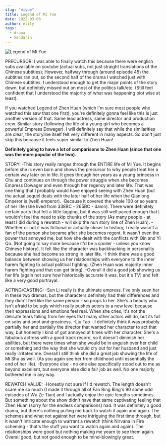 ```yaml
---
slug: "miyue"
title: Legend of Mi Yue
date: 2022-03-08
author: elily
tags:
  - drama
  - mandarin
---
```


![Legend of Mi Yue](/images/Legend-of-Mi-Yue.jpg)

PRECURSOR: I was able to finally watch this because there were english subs available on youtube (actual subs, not just straight translations of the Chinese subtitles); However, halfway through (around episode 45) the subtitles ran out, so the second half of the drama I watched just with Chinese subtitles. I understood enough to get the major points of the story down, but definitely missed out on most of the politics talk/etc. (Still feel confident that I understood the majority of what was happening plot wise at least).

If you watched Legend of Zhen Huan (which I'm sure most people who watched this saw that one first), you're definitely gonna feel like this is just another version of that. Same lead actress, same director and production crew. Similar story (following the life of a young girl who becomes a powerful Empress Dowager). I will definitely say that while the similarities are clear, the storyline itself felt very different in many aspects. So don't just skip this because it feels super similar to Zhen Huan!

**Definitely going to have a lot of comparisons to Zhen Huan (since that one was the more popular of the two).**

STORY:
-This story really ranges through the ENTIRE life of Mi Yue. It begins before she is even born and shows the precursor to why people treat her a certain way later on in life. It goes through her years as a young princess in Chu and continues on through the power struggle when she becomes Empress Dowager and even through her regency and later life. That was one thing that I probably would have enjoyed seeing with Zhen Huan (but the actual sequel deals with the later half of her life when the Qianlong Emperor is (well) emperor).
-Because it covered the whole 100 or so years of her life (she lived from 338BC - 265BC - damn). There were definitely certain parts that felt a little lagging, but it was still well paced enough that I wouldn't feel the need to skip chunks of the story (As many people - at least I did during a rewatch - will skip the nun story line of Zhen Huan).
-Whether or not it was fictional or actually closer to history, I really wasn't a fan of the person she became after she becomes regent. It wasn't even the power that annoyed me, but how she dealt with the conflicts with Qin and Yi Qu. (Not going to say more because it'd be a spoiler - unless you know Chinese history). It felt like the character was backtracking in personality because she had become so strong in later life.
-I think there was a good balance between showing us her relationships with everyone to the inner harem fighting to actual political fighting. (Zhen Huan was majority inner harem fighting and that can get tiring).
-Overall it did a good job showing us her life (again not sure how historically accurate it was, but it's TV) and felt like a very good portrayal.

ACTING/CASTING:
-Sun Li really is the ultimate empress. I've only seen her in these two dramas, but the characters definitely had their differences and they didn't feel like the same person - so props to her. She's a beauty who isn't afraid to be ugly which really pushes actors to a new level because their expressions and emotions feel real. When she cries, it's not the delicate tears falling from her eyes that many other actors will do, but its full on sobs and snot and greatness.
-Liu Tao - I definitely think it was probably partially her and partially the director that wanted her character to act that way, but honestly I kind of got annoyed at times with her character. She's a fabulous actress with a good track record, so it doesn't diminish her abilities, but there were times when she would be in anguish over her child or something and the way that she would cry out for her husband and just really irritated me. Overall I still think she did a great job showing the life of Mi Shu as well. (As you again see her from childhood until essentially the end of her life).
-Everyone else - no one else specifically stood out to me as beyond excellent, but everyone else did a fair job as well. No one majorly bothered me in any way.

REWATCH VALUE:
-Honestly not sure if I'd rewatch. The length doesn't scare me so much (I made it through all of Fan Bing Bing's 90 some odd episodes of Wu Ze Tian) and I actually enjoy the epic lengths sometimes. But something about the show didn't have that same captivating feeling that Zhen Huan (sorry for the endless comparisons) had. It was definitely a good drama, but there's nothing pulling me back to watch it again and again. The schemes and what not against her were intriguing the first time through, but it wasn't intricate enough to warrant a rewatch (think Nirvana in Fire scheming - that's the stuff you want to watch again and again). The relationships were good but nothing making me yearn to see them again. Overall good, but not good enough to be mind-blowingly great.